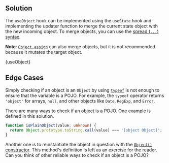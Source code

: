 

## Solution

The `useObject` hook can be implemented using the `useState` hook and implementing the updater function to merge the current state object with the new incoming object. To merge objects, you can use the [spread (`...`) syntax](https://developer.mozilla.org/en-US/docs/Web/JavaScript/Reference/Operators/Spread_syntax).

**Note**: [`Object.assign`](https://developer.mozilla.org/en-US/docs/Web/JavaScript/Reference/Global_Objects/Object/assign) can also merge objects, but it is not recommended because it mutates the target object.

<MDXCodeBlock>{useObject}</MDXCodeBlock>

## Edge Cases

Simply checking if an object is an `Object` by using [`typeof`](https://developer.mozilla.org/en-US/docs/Web/JavaScript/Reference/Operators/typeof) is not enough to ensure that the variable is a POJO. For example, the `typeof` operator returns `'object'` for arrays, `null`, and other objects like `Date`, `RegExp`, and `Error`.

There are many ways to check if an object is a POJO. One example is defined in this solution.

```ts
function isPlainObject(value: unknown) {
  return Object.prototype.toString.call(value) === '[object Object]';
}
```

Another one is to reinstantiate the object in question with the [`Object()` constructor](https://developer.mozilla.org/en-US/docs/Web/JavaScript/Reference/Global_Objects/Object/Object). This method's definition is left as an exercise for the reader. Can you think of other reliable ways to check if an object is a POJO?

